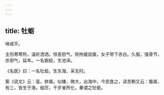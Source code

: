 ```yaml
---
---
---
```

title: 牡蛎
---



味咸平。

主伤寒寒热，温疟洒洒，惊恚怒气，除拘缓鼠瘘，女子带下赤白。久服，强骨节，杀邪气，延年。一名蛎蛤，生池泽。

《名医》曰：一名牡蛤，生东海，采无时。

案《说文》云：虿，蚌属。似螊，微大，出海中，今民食之，读苦赖又云：蜃属，有三，皆生于海，蛤厉，千岁雀所化，秦谓之牡蛎。